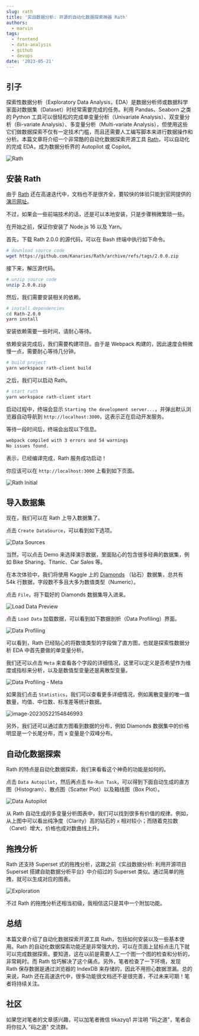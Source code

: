 ```yaml
---
slug: rath
title: '实战数据分析: 开源的自动化数据探索神器 Rath'
authors:
  - marvin
tags:
  - frontend
  - data-analysis
  - github
  - devops
date: '2023-05-21'
---
```

## 引子

探索性数据分析（Exploratory Data Analysis，EDA）是数据分析师或数据科学家面对数据集（Dataset）时经常需要完成的任务。利用 Pandas、Seaborn 之类的 Python 工具可以很轻松的完成单变量分析（Univariate Analysis）、双变量分析（Bi-variate Analysis）、多变量分析（Multi-variate Analysis），但使用这些它们做数据探索不仅有一定技术门槛，而且还需要人工编写脚本来进行数据操作和分析。本篇文章将介绍一个非常酷的自动化数据探索开源工具 [Rath](https://github.com/Kanaries/Rath)，可以自动化的完成 EDA，成为数据分析界的 Autopilot 或 Copilot。

![Rath](https://codao.crawlab.cn/images/2023-05-22-065551.png)

## 安装 Rath

由于 [Rath](https://kanaries.net/) 还在高速迭代中，文档也不是很齐全，要较快的体验只能到官网提供的[演示网址](https://rath.kanaries.net/)。

不过，如果会一些前端技术的话，还是可以本地安装，只是步骤稍微繁琐一些。

在开始之前，保证你安装了 Node.js 16 以及 Yarn。

首先，下载 Rath 2.0.0 的源代码，可以在 Bash 终端中执行如下命令。

```bash
# download source code
wget https://github.com/Kanaries/Rath/archive/refs/tags/2.0.0.zip
```

接下来，解压源代码。

```bash
# unzip source code
unzip 2.0.0.zip
```

然后，我们需要安装相关的依赖。

```bash
# install dependencies
cd Rath-2.0.0
yarn install
```

安装依赖需要一些时间，请耐心等待。

依赖安装完成后，我们需要构建项目。由于是 Webpack 构建的，因此速度会稍微慢一点，需要耐心等待几分钟。

```bash
# build project
yarn workspace rath-client build
```

之后，我们可以启动 Rath。

```bash
# start rath
yarn workspace rath-client start
```

启动过程中，终端会显示 `Starting the development server...`，并弹出默认浏览器自动导航到 `http://localhost:3000`，这表示正在启动开发服务。

等待一段时间后，终端会出现以下信息。

```bash
webpack compiled with 3 errors and 54 warnings
No issues found.
```

表示，已经编译完成，Rath 服务成功启动！

你应该可以在 `http://localhost:3000` 上看到如下页面。

![Rath Initial](https://codao.crawlab.cn/images/2023-05-22-073231.png)

## 导入数据集

现在，我们可以在 Rath 上导入数据集了。

点击 `Create DataSource`，可以看到如下选项。

![Data Sources](https://codao.crawlab.cn/images/2023-05-22-073414.png)

当然，可以点击 Demo 来选择演示数据，里面贴心的包含很多经典的数据集，例如 Bike Sharing、Titanic、Car Sales 等。

在本次体验中，我们将使用 Kaggle 上的 [Diamonds](https://www.kaggle.com/datasets/shivam2503/diamonds?resource=download) （钻石）数据集，总共有 54k 行数据，字段数不多且大多为数值类型（Numeric）。

点击 `File`，将下载好的 Diamonds 数据集导入进来。

![Load Data Preview](https://codao.crawlab.cn/images/2023-05-22-074256.png)

点击 `Load Data` 加载数据，可以看到如下数据剖析（Data Profiling）界面。

![Data Profiling](https://codao.crawlab.cn/images/2023-05-22-074432.png)

可以看到，Rath 已经贴心的将数值类型的字段做了直方图，也就是探索性数据分析 EDA 中首先要做的单变量分析。

我们还可以点击 `Meta` 来查看各个字段的详细情况，这里可以定义是否希望作为维度或指标来分析，以及是数值型变量还是离散型变量。

![Data Profiling - Meta](https://codao.crawlab.cn/images/2023-05-22-074634.png)

如果我们点击 `Statistics`，我们可以查看更多详细情况，例如离散变量的唯一值数量，均值、中位数、标准差等统计数据。

![image-20230522154846993](https://codao.crawlab.cn/images/2023-05-22-074847.png)

另外，我们还可以通过直方图看到数据的分布，例如 Diamonds 数据集中的价格明显是一个长尾分布，而 x 变量是个双峰分布。

## 自动化数据探索

Rath 的特点是自动化数据探索，我们来看看这个神奇的功能是如何的。

点击 `Data Autopilot`，然后再点击 `Re-Run Task`，可以得到下面自动生成的直方图（Histogram）、散点图（Scatter Plot）以及箱线图（Box Plot）。

![Data Autopilot](https://codao.crawlab.cn/images/2023-05-22-075422.png)

从 Rath 自动生成的多变量分析图表中，我们可以找到很多有价值的规律。例如，从上图中可以看出纯净度（Clarity）高的钻石的 `x` 相对较小；而随着克拉数（Caret）增大，价格也成对数曲线上升。

## 拖拽分析

Rath 还支持 Superset 式的拖拽分析，这跟之前《实战数据分析: 利用开源项目 Superset 搭建自助数据分析平台》中介绍过的 Superset 类似。通过简单的拖拽，就可以生成对应的图表。

![Exploration](https://codao.crawlab.cn/images/2023-05-22-080349.png)

不过 Rath 的拖拽分析还相当初级，我相信这只是其中一个附加功能。

## 总结

本篇文章介绍了自动化数据探索开源工具 Rath，包括如何安装以及一些基本使用。Rath 的自动化数据探索功能还是非常强大的，可以在页面上鼠标点击几下就可以完成数据探索。要知道，这在以前是需要人工一个图一个图的检查和分析的，非常耗时。而 Rath 恰巧解决了这个痛点。另外，笔者检查了一下环境，发现 Rath 保存数据是通过浏览器的 IndexDB 来存储的，因此不用担心数据泄漏。总的来说，Rath 还在高速迭代中，很多功能很文档还不是很完善，不过未来可期！笔者将持续关注。

## 社区

如果您对笔者的文章感兴趣，可以加笔者微信 tikazyq1 并注明 "码之道"，笔者会将你拉入 "码之道" 交流群。
